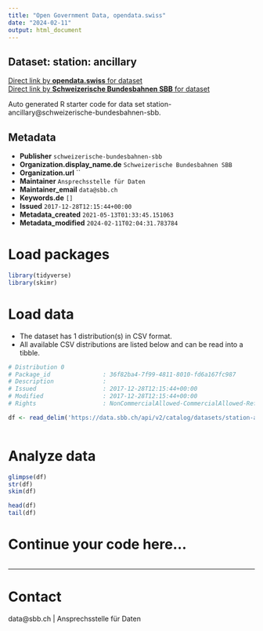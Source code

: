 ```yaml
---
title: "Open Government Data, opendata.swiss"
date: "2024-02-11"
output: html_document
---
```


## Dataset: station: ancillary



[Direct link by **opendata.swiss** for dataset](https://opendata.swiss/de/dataset/station-ancillary1)<br>
[Direct link by **Schweizerische Bundesbahnen SBB** for dataset](https://data.sbb.ch/explore/dataset/station-ancillary/)

Auto generated R starter code for data set station-ancillary@schweizerische-bundesbahnen-sbb.

## Metadata

- **Publisher** `schweizerische-bundesbahnen-sbb`
- **Organization.display_name.de** `Schweizerische Bundesbahnen SBB`
- **Organization.url** ``
- **Maintainer** `Ansprechsstelle für Daten`
- **Maintainer_email** `data@sbb.ch`
- **Keywords.de** `[]`
- **Issued** `2017-12-28T12:15:44+00:00`
- **Metadata_created** `2021-05-13T01:33:45.151063`
- **Metadata_modified** `2024-02-11T02:04:31.783784`


# Load packages

```r

library(tidyverse)
library(skimr)

```

# Load data

-   The dataset has 1 distribution(s) in CSV format.
-   All available CSV distributions are listed below and can be read into a tibble.

```r

# Distribution 0
# Package_id               : 36f82ba4-7f99-4811-8010-fd6a167fc987
# Description              : 
# Issued                   : 2017-12-28T12:15:44+00:00
# Modified                 : 2017-12-28T12:15:44+00:00
# Rights                   : NonCommercialAllowed-CommercialAllowed-ReferenceRequired

df <- read_delim('https://data.sbb.ch/api/v2/catalog/datasets/station-ancillary/exports/csv')



```

# Analyze data

```r

glimpse(df)
str(df)
skim(df)

head(df)
tail(df)

```

# Continue your code here...

```r

```

------------------------------------------------------------------------

# Contact

data@sbb.ch | Ansprechsstelle für Daten
